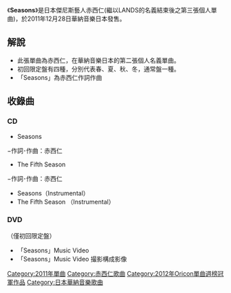 {{Unreferenced|time=2020-06-28T23:59:29+00:00}}
《'''Seasons'''》是日本傑尼斯藝人赤西仁(繼以LANDS的名義結束後之第三張個人單曲)，於2011年12月28日華納音樂日本發售。


== 解說 ==
* 此張單曲為赤西仁，在華納音樂日本的第二張個人名義單曲。
* 初回限定盤有四種，分別代表春、夏、秋、冬，通常盤一種。
* 「Seasons」為赤西仁作詞作曲

== 收錄曲 ==
=== CD ===
*Seasons 
−作詞･作曲：赤西仁
*The Fifth Season 
−作詞･作曲：赤西仁
*Seasons（Instrumental）
*The Fifth Season （Instrumental）

=== DVD === 
（僅初回限定盤）
*「Seasons」Music Video
*「Seasons」Music Video 撮影構成影像


{{Oricon單曲週榜冠軍 (2012年)|2012年1月9日}}

{{DEFAULTSORT:Eternal}}
[[Category:2011年單曲|Category:2011年單曲]]
[[Category:赤西仁歌曲|Category:赤西仁歌曲]]
[[Category:2012年Oricon單曲週榜冠軍作品|Category:2012年Oricon單曲週榜冠軍作品]]
[[Category:日本華納音樂歌曲|Category:日本華納音樂歌曲]]